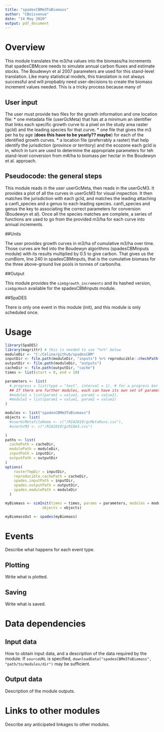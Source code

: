 ---
title: "spadesCBMm3ToBiomass"
author: "CBoisvenue"
date: "14 May 2020"
output: pdf_document
---

# Overview

This module translates the m3/ha values into the biomass/ha increments that spadesCBMcore needs to simulate annual carbon fluxes and estimate stocks. The Boudewyn et al 2007 parameters are used for this stand-level translation. Like many statistical models, this translation is not always successful and will propbably need user-decisions to create the biomass increment values needed. This is a tricky process because many of

## User input

The user must provide two files for the growth information and one location file: 
* one metadata file (userGcMeta) that has at a minimum an identifier that links each specific growth curve to a pixel on the study area raster (gcId) and the leading species for that curve.
* one file that gives the m3 per ha by age (**does this have to be yearly?? maybe**) for each of the identified growth curves. 
* a location file (preferrably a raster) that help identify the jurisdiction (province or territory) and the ecozone each gcId is in, which in turn are used to determine the appropriate parameters for teh stand-level conversion from m#/ha to biomass per hectar in the Boudewyn et al. approach.

## Pseudocode: the general steps

This module reads in the user userGcMeta, then reads in the userGcM3. It provides a plot of all the curves in userGcM3 for visual inspection. It then matches the jurisdiction with each gcId, and matches the leading attaching a canfi_species and a genus to each leading species. canfi_species and genus the key to associating the correct parameters for conversion (Boudewyn et al). Once all the species matches are complete, a series of functions are used to go from the provided m3/ha for each curve into annual increments.

##Units

The user provides growth curves in m3/ha of cumulative m3/ha over time. Those curves are fed into the Boudewyn algorithms (spadesCBMinputs module) with its results multiplied by 0.5 to give carbon. That gives us the cumBiom, line 240 in spadesCBMinputs, that is the cumulative biomass for the three above-ground live pools in tonnes of carbon/ha.

##Output

This module provides the `sim$growth_increments` and its hashed version, ` sim$gcHash` available for the spadesCBMinputs module.

##SpaDES

There is only one event in this module (init), and this module is only scheduled once.

# Usage

```{r module_usage}
library(SpaDES)
library(magrittr) # this is needed to use "%>%" below
moduleDir <- "C:/Celine/github/spadesCBM"
inputDir <- file.path(moduleDir, "inputs") %>% reproducible::checkPath(create = TRUE)
outputDir <- file.path(moduleDir, "outputs")
cacheDir <- file.path(outputDir, "cache")
times <- list(start = 0, end = 10)

parameters <- list(
  #.progress = list(type = "text", interval = 1), # for a progress bar
  ## If there are further modules, each can have its own set of parameters:
  #module1 = list(param1 = value1, param2 = value2),
  #module2 = list(param1 = value1, param2 = value2)
)

modules <- list("spadesCBMm3ToBiomass")
objects <- list(
  #userGcMetafileName <- c("/RIA2019/gcMetaRuns.csv"),
  #userGcM3 <- c("/RIA2019/gcRIAm3.csv")

)
paths <- list(
  cachePath = cacheDir,
  modulePath = moduleDir,
  inputPath = inputDir,
  outputPath = outputDir
)
options(
    rasterTmpDir = inputDir,
    reproducible.cachePath = cacheDir,
    spades.inputPath = inputDir,
    spades.outputPath = outputDir,
    spades.modulePath = moduleDir
  )

myBiomass <- simInit(times = times, params = parameters, modules = modules,
                 objects = objects)

myBiomassOut <- spades(myBiomass)
```

# Events

Describe what happens for each event type.

## Plotting

Write what is plotted.

## Saving

Write what is saved.

# Data dependencies

## Input data

How to obtain input data, and a description of the data required by the module.
If `sourceURL` is specified, `downloadData("spadesCBMm3ToBiomass", "path/to/modules/dir")` may be sufficient.

## Output data

Description of the module outputs.

# Links to other modules

Describe any anticipated linkages to other modules.
